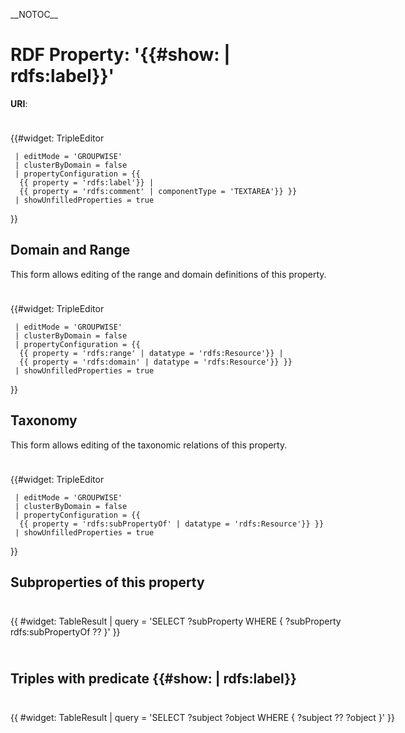 __NOTOC__

= RDF Property: '{{#show: {{this}} | rdfs:label}}' =

'''URI''': ''{{this}}''

<div style="width:650px; padding-top:10px">
{{#widget: TripleEditor
  | editMode = 'GROUPWISE'
  | clusterByDomain = false
  | propertyConfiguration = {{
   {{ property = 'rdfs:label'}} |
   {{ property = 'rdfs:comment' | componentType = 'TEXTAREA'}} }}
  | showUnfilledProperties = true
}}

== Domain and Range ==

This form allows editing of the range and domain definitions of this property.

<div style="width:650px; padding-top:10px">
{{#widget: TripleEditor
  | editMode = 'GROUPWISE'
  | clusterByDomain = false
  | propertyConfiguration = {{
   {{ property = 'rdfs:range' | datatype = 'rdfs:Resource'}} |
   {{ property = 'rdfs:domain' | datatype = 'rdfs:Resource'}} }}
  | showUnfilledProperties = true
}}
</div>


== Taxonomy ==

This form allows editing of the taxonomic relations of this property.

<div style="width:650px; padding-top:10px">
{{#widget: TripleEditor
  | editMode = 'GROUPWISE'
  | clusterByDomain = false
  | propertyConfiguration = {{
   {{ property = 'rdfs:subPropertyOf' | datatype = 'rdfs:Resource'}} }}
  | showUnfilledProperties = true
}}
</div>


== Subproperties of this property ==

<div style="width:650px; padding-top:10px; padding-bottom:10px">
{{ #widget: TableResult
| query = 'SELECT ?subProperty WHERE { ?subProperty rdfs:subPropertyOf ?? }'
}}
</div>

== Triples with predicate {{#show: {{this}} | rdfs:label}} ==

<div style="width:650px; padding-top:10px; padding-bottom:10px">
{{ #widget: TableResult
| query = 'SELECT ?subject ?object WHERE { ?subject ?? ?object }'
}}
</div>
